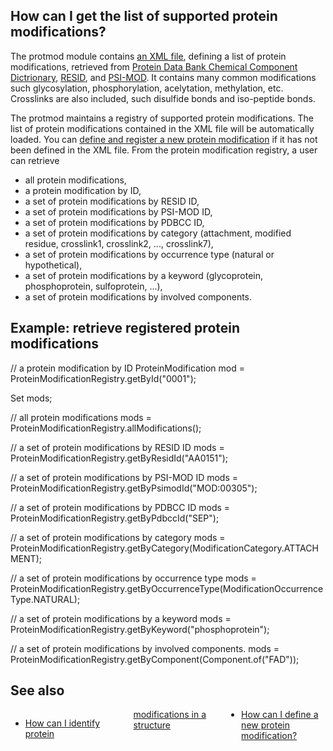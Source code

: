 ==How can I get the list of supported protein modifications?==
The protmod module contains [http://code.open-bio.org/svnweb/index.cgi/biojava/browse/biojava-live/trunk/biojava3-protmod/src/main/resources/org/biojava3/protmod an XML file], defining a list of protein modifications, retrieved from [http://www.wwpdb.org/ccd.html Protein Data Bank Chemical Component Dictrionary], [http://www.ebi.ac.uk/RESID/ RESID], and [http://psidev.sourceforge.net/mod/ PSI-MOD]. It contains many common modifications such glycosylation, phosphorylation, acelytation, methylation, etc. Crosslinks are also included, such disulfide bonds and iso-peptide bonds. 

The protmod maintains a registry of supported protein modifications. The list of protein modifications contained in the XML file will be automatically loaded. You can [[BioJava:CookBook3:AddProtMod | define and register a new protein modification]] if it has not been defined in the XML file. From the protein modification registry, a user can retrieve
* all protein modifications,
* a protein modification by ID,
* a set of protein modifications by RESID ID,
* a set of protein modifications by PSI-MOD ID,
* a set of protein modifications by PDBCC ID,
* a set of protein modifications by category (attachment, modified residue, crosslink1, crosslink2, ..., crosslink7),
* a set of protein modifications by occurrence type (natural or hypothetical),
* a set of protein modifications by a keyword (glycoprotein, phosphoprotein, sulfoprotein, ...),
* a set of protein modifications by involved components.

==Example: retrieve registered protein modifications==
<java>
// a protein modification by ID
ProteinModification mod = ProteinModificationRegistry.getById("0001");

Set<ProteinModification> mods;

// all protein modifications
mods = ProteinModificationRegistry.allModifications();

// a set of protein modifications by RESID ID
mods = ProteinModificationRegistry.getByResidId("AA0151");

// a set of protein modifications by PSI-MOD ID
mods = ProteinModificationRegistry.getByPsimodId("MOD:00305");

// a set of protein modifications by PDBCC ID
mods = ProteinModificationRegistry.getByPdbccId("SEP");

// a set of protein modifications by category
mods = ProteinModificationRegistry.getByCategory(ModificationCategory.ATTACHMENT);

// a set of protein modifications by occurrence type
mods = ProteinModificationRegistry.getByOccurrenceType(ModificationOccurrenceType.NATURAL);

// a set of protein modifications by a keyword
mods = ProteinModificationRegistry.getByKeyword("phosphoprotein");

// a set of protein modifications by involved components.
mods = ProteinModificationRegistry.getByComponent(Component.of("FAD"));

</java>

==See also==
<div style="-moz-column-count:3; column-count:3;">
* [[BioJava:CookBook3:ProtMod&action|How can I identify protein modifications in a structure]]
* [[BioJava:CookBook3:AddProtMod|How can I define a new protein modification?]]
</div>